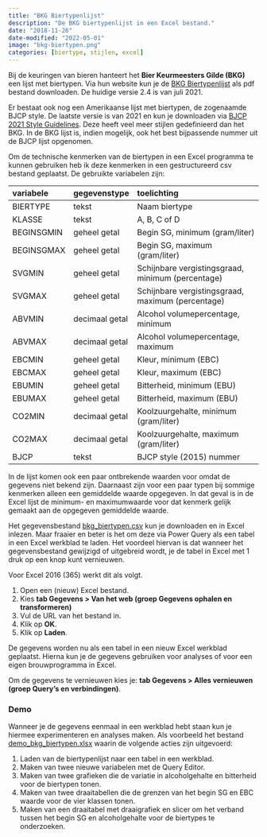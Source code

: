 ```yaml
---
title: "BKG Biertypenlijst"
description: "De BKG biertypenlijst in een Excel bestand."
date: "2018-11-26"
date-modified: "2022-05-01"
image: "bkg-biertypen.png"
categories: [biertype, stijlen, excel]
---
```


Bij de keuringen van bieren hanteert het **Bier Keurmeesters Gilde (BKG)** een lijst met biertypen. Via hun website kun je de [BKG Biertypenlijst](https://www.bierkeurmeestersgilde.nl/biertypenlijst) als pdf bestand downloaden. De huidige versie 2.4 is van juli 2021.

::: callout-note
Er bestaat ook nog een Amerikaanse lijst met biertypen, de zogenaamde BJCP style. De laatste versie is van 2021 en kun je downloaden via [BJCP 2021 Style Guidelines](https://www.bjcp.org/download/2021_Guidelines_Beer.pdf). Deze heeft veel meer stijlen gedefinieerd dan het BKG. In de BKG lijst is, indien mogelijk, ook het best bijpassende nummer uit de BJCP lijst opgenomen.
:::

Om de technische kenmerken van de biertypen in een Excel programma te kunnen gebruiken heb ik deze kenmerken in een gestructureerd csv bestand geplaatst. De gebruikte variabelen zijn:

| variabele  | gegevenstype   | toelichting                                       |
|:--------------|:--------------|:-----------------------------------------|
| BIERTYPE   | tekst          | Naam biertype                                     |
| KLASSE     | tekst          | A, B, C of D                                      |
| BEGINSGMIN | geheel getal   | Begin SG, minimum (gram/liter)                    |
| BEGINSGMAX | geheel getal   | Begin SG, maximum (gram/liter)                    |
| SVGMIN     | geheel getal   | Schijnbare vergistingsgraad, minimum (percentage) |
| SVGMAX     | geheel getal   | Schijnbare vergistingsgraad, maximum (percentage) |
| ABVMIN     | decimaal getal | Alcohol volumepercentage, minimum                 |
| ABVMAX     | decimaal getal | Alcohol volumepercentage, maximum                 |
| EBCMIN     | geheel getal   | Kleur, minimum (EBC)                              |
| EBCMAX     | geheel getal   | Kleur, maximum (EBC)                              |
| EBUMIN     | geheel getal   | Bitterheid, minimum (EBU)                         |
| EBUMAX     | geheel getal   | Bitterheid, maximum (EBU)                         |
| CO2MIN     | decimaal getal | Koolzuurgehalte, minimum (gram/liter)             |
| CO2MAX     | decimaal getal | Koolzuurgehalte, maximum (gram/liter)             |
| BJCP       | tekst          | BJCP style (2015) nummer                          |

In de lijst komen ook een paar ontbrekende waarden voor omdat de gegevens niet bekend zijn. Daarnaast zijn voor een paar typen bij sommige kenmerken alleen een gemiddelde waarde opgegeven. In dat geval is in de Excel lijst de minimum- en maximumwaarde voor dat kenmerk gelijk gemaakt aan de opgegeven gemiddelde waarde.

Het gegevensbestand [bkg_biertypen.csv](bkg_biertypen.csv) kun je downloaden en in Excel inlezen. Maar fraaier en beter is het om deze via Power Query als een tabel in een Excel werkblad te laden. Het voordeel hiervan is dat wanneer het gegevensbestand gewijzigd of uitgebreid wordt, je de tabel in Excel met 1 druk op een knop kunt vernieuwen.

Voor Excel 2016 (365) werkt dit als volgt.

1.  Open een (nieuw) Excel bestand.
2.  Kies **tab Gegevens \> Van het web (groep Gegevens ophalen en transformeren)**
3.  Vul de URL van het bestand in.
4.  Klik op **OK**.
5.  Klik op **Laden**.

De gegevens worden nu als een tabel in een nieuw Excel werkblad geplaatst. Hierna kun je de gegevens gebruiken voor analyses of voor een eigen brouwprogramma in Excel.

Om de gegevens te vernieuwen kies je: **tab Gegevens \> Alles vernieuwen (groep Query's en verbindingen)**.

### Demo

Wanneer je de gegevens eenmaal in een werkblad hebt staan kun je hiermee experimenteren en analyses maken. Als voorbeeld het bestand [demo_bkg_biertypen.xlsx](demo_bkg_biertypen.xlsx) waarin de volgende acties zijn uitgevoerd:

1.  Laden van de biertypenlijst naar een tabel in een werkblad.
2.  Maken van twee nieuwe variabelen met de Query Editor.
3.  Maken van twee grafieken die de variatie in alcoholgehalte en bitterheid voor de biertypen tonen.
4.  Maken van twee draaitabellen die de grenzen van het begin SG en EBC waarde voor de vier klassen tonen.
5.  Maken van een draaitabel met draaigrafiek en slicer om het verband tussen het begin SG en alcoholgehalte voor de biertypes te onderzoeken.
